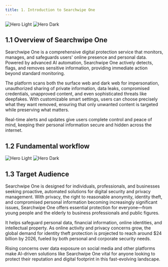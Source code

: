 ```yaml
---
title: 1. Introduction to Searchwipe One
---
```


<img
  className="block dark:hidden"
  src="https://assets.tina.io/487a832a-c6a0-47e2-8e72-888bc4abc2f5/Frame_992.png"
  alt="Hero Light"
/>
<img
  className="hidden dark:block"
  src="https://assets.tina.io/487a832a-c6a0-47e2-8e72-888bc4abc2f5/Frame_992.png"
  alt="Hero Dark"
/>



##  1.1 Overview of Searchwipe One

Searchwipe One is a comprehensive digital protection service that monitors, manages, and safeguards users' online presence and personal data. Powered by advanced AI automation, Searchwipe One actively detects, flags, and removes sensitive information, providing immediate action beyond standard monitoring. 

The platform scans both the surface web and dark web for impersonation, unauthorized sharing of private information, data leaks, compromised credentials, unapproved content, and even sophisticated threats like deepfakes. With customizable smart settings, users can choose precisely what they want removed, ensuring that only unwanted content is targeted while preserving what matters.

Real-time alerts and updates give users complete control and peace of mind, keeping their personal information secure and hidden across the internet.


##  1.2 Fundamental workflow
<img
  className="block dark:hidden"
  src="https://assets.tina.io/487a832a-c6a0-47e2-8e72-888bc4abc2f5/real_flwo.png"
  alt="Hero Light"
/>
<img
  className="hidden dark:block"
  src="https://assets.tina.io/487a832a-c6a0-47e2-8e72-888bc4abc2f5/real_flwo.png"
  alt="Hero Dark"
/>



##  1.3 Target Audience

Searchwipe One is designed for individuals, professionals, and businesses seeking proactive, automated solutions for digital security and privacy management. With privacy, the right to reasonable anonymity, identity theft, and compromised personal information becoming increasingly significant issues, Searchwipe One offers essential protection for everyone—from young people and the elderly to business professionals and public figures.

It helps safeguard personal data, financial information, online identities, and intellectual property. As online activity and privacy concerns grow, the global demand for identity theft protection is projected to reach around $24 billion by 2026, fueled by both personal and corporate security needs.

Rising concerns over data exposure on social media and other platforms make AI-driven solutions like Searchwipe One vital for anyone looking to protect their reputation and digital footprint in this fast-evolving landscape.

